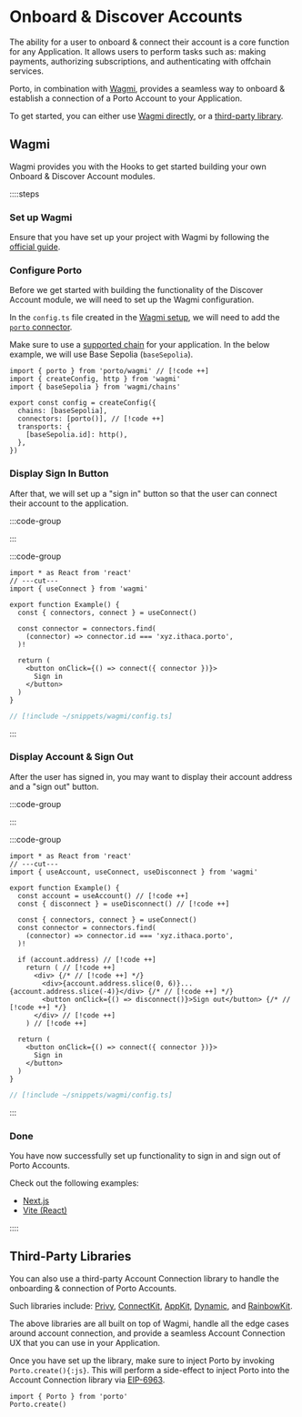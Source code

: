 
# Onboard & Discover Accounts

The ability for a user to onboard & connect their account is a core function for any Application. It allows users to perform tasks such as: making payments, authorizing subscriptions, and authenticating with offchain services.

Porto, in combination with [Wagmi](https://wagmi.sh), provides a seamless way to onboard & establish a connection of a Porto Account to your Application.

To get started, you can either use [Wagmi directly](#wagmi), or a [third-party library](#third-party-libraries).

<GuideDemoContainer src="ithacaxyz/porto/tree/main/examples/vite-react">
  <Example />
</GuideDemoContainer>

## Wagmi

Wagmi provides you with the Hooks to get started building your own Onboard & Discover Account modules.

::::steps

### Set up Wagmi

Ensure that you have set up your project with Wagmi by following the [official guide](https://wagmi.sh/react/getting-started).

### Configure Porto

Before we get started with building the functionality of the Discover Account module, we will need to set up the Wagmi configuration.

In the `config.ts` file created in the [Wagmi setup](https://wagmi.sh/react/getting-started), we will need to add the [`porto` connector](/sdk/wagmi/connector).

Make sure to use a [supported chain](/sdk/api/chains) for your application. In the below example, we will use Base Sepolia (`baseSepolia`).

```tsx twoslash [config.ts]
import { porto } from 'porto/wagmi' // [!code ++]
import { createConfig, http } from 'wagmi'
import { baseSepolia } from 'wagmi/chains'

export const config = createConfig({
  chains: [baseSepolia],
  connectors: [porto()], // [!code ++]
  transports: {
    [baseSepolia.id]: http(),
  },
})

```

### Display Sign In Button

After that, we will set up a "sign in" button so that the user can connect their account to the application.

:::code-group

<div data-title="Preview">
  <SignInButton />
</div>

<div data-title="">
  <div />
</div>

:::

:::code-group

```tsx twoslash [Example.tsx]
import * as React from 'react'
// ---cut---
import { useConnect } from 'wagmi'

export function Example() {
  const { connectors, connect } = useConnect()

  const connector = connectors.find(
    (connector) => connector.id === 'xyz.ithaca.porto',
  )!

  return (
    <button onClick={() => connect({ connector })}>
      Sign in
    </button>
  )
}
```

```ts twoslash [config.ts] filename="config.ts"
// [!include ~/snippets/wagmi/config.ts]
```

:::

### Display Account & Sign Out

After the user has signed in, you may want to display their account address and a "sign out" button.

:::code-group

<div data-title="Preview">
  <Example />
</div>

<div data-title="">
  <div />
</div>

:::

:::code-group

```tsx twoslash [Example.tsx]
import * as React from 'react'
// ---cut---
import { useAccount, useConnect, useDisconnect } from 'wagmi'

export function Example() {
  const account = useAccount() // [!code ++]
  const { disconnect } = useDisconnect() // [!code ++]
  
  const { connectors, connect } = useConnect()
  const connector = connectors.find(
    (connector) => connector.id === 'xyz.ithaca.porto',
  )!

  if (account.address) // [!code ++]
    return ( // [!code ++]
      <div> {/* // [!code ++] */}
        <div>{account.address.slice(0, 6)}...{account.address.slice(-4)}</div> {/* // [!code ++] */}
        <button onClick={() => disconnect()}>Sign out</button> {/* // [!code ++] */}
      </div> // [!code ++]
    ) // [!code ++]

  return (
    <button onClick={() => connect({ connector })}>
      Sign in
    </button>
  )
}
```

```ts twoslash [config.ts] filename="config.ts"
// [!include ~/snippets/wagmi/config.ts]
```

:::

### Done

You have now successfully set up functionality to sign in and sign out of Porto Accounts.

Check out the following examples:

- [Next.js](https://github.com/ithacaxyz/porto/tree/main/examples/next.js)
- [Vite (React)](https://github.com/ithacaxyz/porto/tree/main/examples/vite-react)

::::

## Third-Party Libraries

You can also use a third-party Account Connection library to handle the onboarding & connection of Porto Accounts.

Such libraries include: [Privy](https://privy.io), [ConnectKit](https://docs.family.co/connectkit), [AppKit](https://reown.com/appkit), [Dynamic](https://dynamic.xyz), and [RainbowKit](https://rainbowkit.com).

The above libraries are all built on top of Wagmi, handle all the edge cases around account connection, and provide a seamless Account Connection UX that you can use in your Application.

Once you have set up the library, make sure to inject Porto by invoking `Porto.create(){:js}`.
This will perform a side-effect to inject Porto into the Account Connection library via [EIP-6963](https://eips.ethereum.org/EIPS/eip-6963).

```tsx twoslash [config.ts]
import { Porto } from 'porto'
Porto.create()
```
